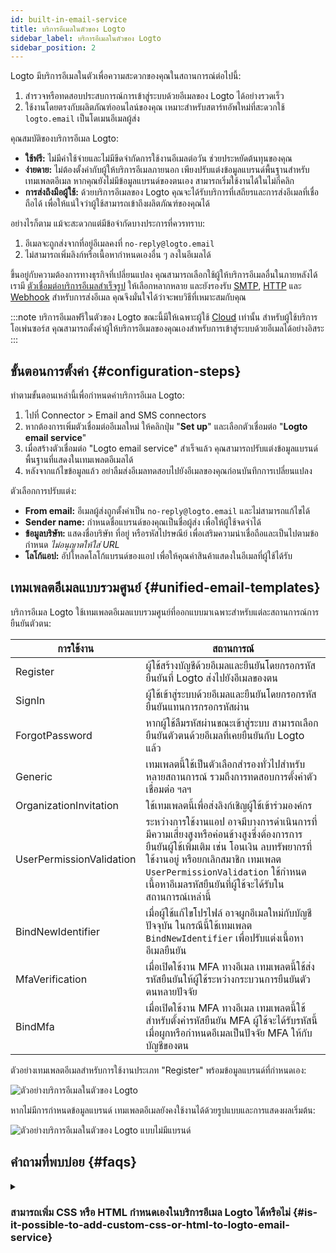 ```yaml
---
id: built-in-email-service
title: บริการอีเมลในตัวของ Logto
sidebar_label: บริการอีเมลในตัวของ Logto
sidebar_position: 2
---
```


Logto มีบริการอีเมลในตัวเพื่อความสะดวกของคุณในสถานการณ์ต่อไปนี้:

1. สำรวจหรือทดสอบประสบการณ์การเข้าสู่ระบบด้วยอีเมลของ Logto ได้อย่างรวดเร็ว
2. ใช้งานโดยตรงกับผลิตภัณฑ์ออนไลน์ของคุณ เหมาะสำหรับสตาร์ทอัพใหม่ที่สะดวกใช้ `logto.email` เป็นโดเมนอีเมลผู้ส่ง

คุณสมบัติของบริการอีเมล Logto:

- **ใช้ฟรี:** ไม่มีค่าใช้จ่ายและไม่มีขีดจำกัดการใช้งานอีเมลต่อวัน ช่วยประหยัดต้นทุนของคุณ
- **ง่ายดาย:** ไม่ต้องตั้งค่ากับผู้ให้บริการอีเมลภายนอก เพียงปรับแต่งข้อมูลแบรนด์พื้นฐานสำหรับเทมเพลตอีเมล หากคุณยังไม่มีข้อมูลแบรนด์ของตนเอง สามารถเริ่มใช้งานได้ในไม่กี่คลิก
- **การส่งถึงมือผู้ใช้:** ด้วยบริการอีเมลของ Logto คุณจะได้รับบริการที่เสถียรและการส่งอีเมลที่เชื่อถือได้ เพื่อให้แน่ใจว่าผู้ใช้สามารถเข้าถึงผลิตภัณฑ์ของคุณได้

อย่างไรก็ตาม แม้จะสะดวกแต่มีข้อจำกัดบางประการที่ควรทราบ:

1. อีเมลจะถูกส่งจากที่อยู่อีเมลคงที่ `no-reply@logto.email`
2. ไม่สามารถเพิ่มลิงก์หรือเนื้อหากำหนดเองอื่น ๆ ลงในอีเมลได้

ขึ้นอยู่กับความต้องการทางธุรกิจที่เปลี่ยนแปลง คุณสามารถเลือกใช้ผู้ให้บริการอีเมลอื่นในภายหลังได้ เรามี [ตัวเชื่อมต่อบริการอีเมลสำเร็จรูป](/connectors/email-connectors#popular-email-providers) ให้เลือกหลากหลาย และยังรองรับ [SMTP](/integrations/smtp), [HTTP](/integrations/http-email) และ [Webhook](/developers/webhooks) สำหรับการส่งอีเมล คุณจึงมั่นใจได้ว่าจะพบวิธีที่เหมาะสมกับคุณ

:::note
บริการอีเมลฟรีในตัวของ Logto ขณะนี้มีให้เฉพาะผู้ใช้ [Cloud](https://cloud.logto.io/) เท่านั้น สำหรับผู้ใช้บริการโอเพ่นซอร์ส คุณสามารถตั้งค่าผู้ให้บริการอีเมลของคุณเองสำหรับการเข้าสู่ระบบด้วยอีเมลได้อย่างอิสระ
:::

## ขั้นตอนการตั้งค่า \{#configuration-steps}

ทำตามขั้นตอนเหล่านี้เพื่อกำหนดค่าบริการอีเมล Logto:

1. ไปที่ <CloudLink to="/connectors/passwordless">Connector > Email and SMS connectors</CloudLink>
2. หากต้องการเพิ่มตัวเชื่อมต่ออีเมลใหม่ ให้คลิกปุ่ม "**Set up**" และเลือกตัวเชื่อมต่อ "**Logto email service**"
3. เมื่อสร้างตัวเชื่อมต่อ "Logto email service" สำเร็จแล้ว คุณสามารถปรับแต่งข้อมูลแบรนด์พื้นฐานที่แสดงในเทมเพลตอีเมลได้
4. หลังจากแก้ไขข้อมูลแล้ว อย่าลืมส่งอีเมลทดสอบไปยังอีเมลของคุณก่อนบันทึกการเปลี่ยนแปลง

ตัวเลือกการปรับแต่ง:

- **From email:** อีเมลผู้ส่งถูกตั้งค่าเป็น `no-reply@logto.email` และไม่สามารถแก้ไขได้
- **Sender name:** กำหนดชื่อแบรนด์ของคุณเป็นชื่อผู้ส่ง เพื่อให้ผู้ใช้จดจำได้
- **ข้อมูลบริษัท:** แสดงชื่อบริษัท ที่อยู่ หรือรหัสไปรษณีย์ เพื่อเสริมความน่าเชื่อถือและเป็นไปตามข้อกำหนด _ไม่อนุญาตให้ใส่ URL_
- **โลโก้แอป:** อัปโหลดโลโก้แบรนด์ของแอป เพื่อให้คุณค่าสินค้าแสดงในอีเมลที่ผู้ใช้ได้รับ

## เทมเพลตอีเมลแบบรวมศูนย์ \{#unified-email-templates}

บริการอีเมล Logto ใช้เทมเพลตอีเมลแบบรวมศูนย์ที่ออกแบบมาเฉพาะสำหรับแต่ละสถานการณ์การยืนยันตัวตน:

| การใช้งาน                | สถานการณ์                                                                                                                                                                                                                                                                |
| ------------------------ | ------------------------------------------------------------------------------------------------------------------------------------------------------------------------------------------------------------------------------------------------------------------------ |
| Register                 | ผู้ใช้สร้างบัญชีด้วยอีเมลและยืนยันโดยกรอกรหัสยืนยันที่ Logto ส่งไปยังอีเมลของตน                                                                                                                                                                                          |
| SignIn                   | ผู้ใช้เข้าสู่ระบบด้วยอีเมลและยืนยันโดยกรอกรหัสยืนยันแทนการกรอกรหัสผ่าน                                                                                                                                                                                                   |
| ForgotPassword           | หากผู้ใช้ลืมรหัสผ่านขณะเข้าสู่ระบบ สามารถเลือกยืนยันตัวตนด้วยอีเมลที่เคยยืนยันกับ Logto แล้ว                                                                                                                                                                             |
| Generic                  | เทมเพลตนี้ใช้เป็นตัวเลือกสำรองทั่วไปสำหรับหลายสถานการณ์ รวมถึงการทดสอบการตั้งค่าตัวเชื่อมต่อ ฯลฯ                                                                                                                                                                         |
| OrganizationInvitation   | ใช้เทมเพลตนี้เพื่อส่งลิงก์เชิญผู้ใช้เข้าร่วมองค์กร                                                                                                                                                                                                                       |
| UserPermissionValidation | ระหว่างการใช้งานแอป อาจมีบางการดำเนินการที่มีความเสี่ยงสูงหรือค่อนข้างสูงซึ่งต้องการการยืนยันผู้ใช้เพิ่มเติม เช่น โอนเงิน ลบทรัพยากรที่ใช้งานอยู่ หรือยกเลิกสมาชิก เทมเพลต `UserPermissionValidation` ใช้กำหนดเนื้อหาอีเมลรหัสยืนยันที่ผู้ใช้จะได้รับในสถานการณ์เหล่านี้ |
| BindNewIdentifier        | เมื่อผู้ใช้แก้ไขโปรไฟล์ อาจผูกอีเมลใหม่กับบัญชีปัจจุบัน ในกรณีนี้ใช้เทมเพลต `BindNewIdentifier` เพื่อปรับแต่งเนื้อหาอีเมลยืนยัน                                                                                                                                          |
| MfaVerification          | เมื่อเปิดใช้งาน MFA ทางอีเมล เทมเพลตนี้ใช้ส่งรหัสยืนยันให้ผู้ใช้ระหว่างกระบวนการยืนยันตัวตนหลายปัจจัย                                                                                                                                                                    |
| BindMfa                  | เมื่อเปิดใช้งาน MFA ทางอีเมล เทมเพลตนี้ใช้สำหรับตั้งค่ารหัสยืนยัน MFA ผู้ใช้จะได้รับรหัสนี้เมื่อผูกหรือกำหนดอีเมลเป็นปัจจัย MFA ให้กับบัญชีของตน                                                                                                                         |

ตัวอย่างเทมเพลตอีเมลสำหรับการใช้งานประเภท "Register" พร้อมข้อมูลแบรนด์ที่กำหนดเอง:

<img
  src="/img/assets/logto-email-service-template-sample.png"
  alt="ตัวอย่างบริการอีเมลในตัวของ Logto"
/>

หากไม่มีการกำหนดข้อมูลแบรนด์ เทมเพลตอีเมลยังคงใช้งานได้ด้วยรูปแบบและการแสดงผลเริ่มต้น:

<img
  src="/img/assets/logto-email-service-template-sample-without-branding.png"
  alt="ตัวอย่างบริการอีเมลในตัวของ Logto แบบไม่มีแบรนด์"
/>

## คำถามที่พบบ่อย \{#faqs}

<details>
<summary>

### สามารถเพิ่ม CSS หรือ HTML กำหนดเองในบริการอีเมล Logto ได้หรือไม่ \{#is-it-possible-to-add-custom-css-or-html-to-logto-email-service}

</summary>

บริการอีเมลในตัวของ Logto ไม่รองรับ CSS หรือ HTML กำหนดเอง คุณสามารถปรับแต่งได้เฉพาะองค์ประกอบแบรนด์ทั่วไปเท่านั้น ข้อจำกัดนี้มีไว้เพื่อรักษาเสถียรภาพของบริการอีเมลในตัว เนื่องจากผู้เช่าทั้งหมดใช้ IP และที่อยู่อีเมลผู้ส่งเดียวกัน ดูรายละเอียดเพิ่มเติมได้ที่ "[ปัจจัยที่ช่วยปรับปรุงการส่งอีเมล](https://blog.logto.io/verification-email-delivery#factors-to-improve-email-delivery)"

หากต้องการปรับแต่งเทมเพลตอีเมล แนะนำให้ใช้ตัวเชื่อมต่ออีเมลอื่น เช่น AWS Direct Mail, SendGrid, Mailgun, Postmark หรือ SMTP

</details>
